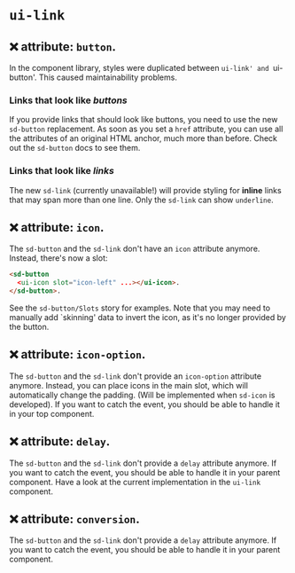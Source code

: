 # `ui-link`

## ❌ attribute: `button`.

In the component library, styles were duplicated between `ui-link' and `ui-button'. This caused maintainability problems.

### Links that look like _buttons_

If you provide links that should look like buttons, you need to use the new `sd-button` replacement.
As soon as you set a `href` attribute, you can use all the attributes of an original HTML anchor, much more than before.
Check out the `sd-button` docs to see them.

### Links that look like _links_

The new `sd-link` (currently unavailable!) will provide styling for **inline** links that may span more than one line.
Only the `sd-link` can show `underline`.

## ❌ attribute: `icon`.

The `sd-button` and the `sd-link` don't have an `icon` attribute anymore. Instead, there's now a slot:

```html
<sd-button
  <ui-icon slot="icon-left" ...></ui-icon>.
</sd-button>.
```

See the `sd-button/Slots` story for examples. Note that you may need to manually add `skinning' data to invert the icon, as it's no longer provided by the button.

## ❌ attribute: `icon-option`.

The `sd-button` and the `sd-link` don't provide an `icon-option` attribute anymore. Instead, you can place icons in the main slot, which will automatically change the padding. (Will be implemented when `sd-icon` is developed).
If you want to catch the event, you should be able to handle it in your top component.

## ❌ attribute: `delay`.

The `sd-button` and the `sd-link` don't provide a `delay` attribute anymore.
If you want to catch the event, you should be able to handle it in your parent component. Have a look at the current implementation in the `ui-link` component.

## ❌ attribute: `conversion`.

The `sd-button` and the `sd-link` don't provide a `delay` attribute anymore. If you want to catch the event, you should be able to handle it in your parent component.
